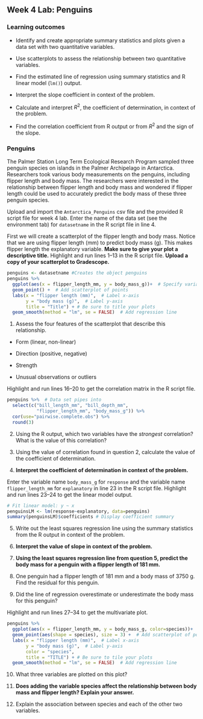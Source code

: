 ## Week 4 Lab:  Penguins

\setstretch{1}

### Learning outcomes

* Identify and create appropriate summary statistics and plots
  given a data set with two quantitative variables.
  
* Use scatterplots to assess the relationship between two quantitative variables.

* Find the estimated line of regression using summary statistics and R linear model (`lm()`) output.

* Interpret the slope coefficient in context of the problem.

* Calculate and interpret $R^2$, the coefficient of determination, in context of the problem.

* Find the correlation coefficient from R output or from $R^2$ and the sign of the slope.

### Penguins {-}

The Palmer Station Long Term Ecological Research Program sampled three penguin species on islands in the Palmer Archipelago in Antarctica. Researchers took various body measurements on the penguins, including flipper length and body mass. The researchers were interested in the relationship between flipper length and body mass and wondered if flipper length could be used to accurately predict the body mass of these three penguin species. 

Upload and import the `Antarctica_Penguins` csv file and the provided R script file for week 4 lab. Enter the name of the data set (see the environment tab) for `datasetname` in the R script file in line 4.

First we will create a scatterplot of the flipper length and body mass.  Notice that we are using flipper length (mm) to predict body mass (g).  This makes flipper length the explanatory variable. **Make sure to give your plot a descriptive title.** Highlight and run lines 1--13 in the R script file.  **Upload a copy of your scatterplot to Gradescope.**

```r
penguins <- datasetname #Creates the object penguins
penguins %>%
  ggplot(aes(x = flipper_length_mm, y = body_mass_g))+  # Specify variables
  geom_point() +  # Add scatterplot of points
  labs(x = "flipper length (mm)",  # Label x-axis
       y = "body mass (g)",  # Label y-axis
       title = "Title") + # Be sure to title your plots
  geom_smooth(method = "lm", se = FALSE)  # Add regression line
```

1. Assess the four features of the scatterplot that describe this relationship.
\vspace{1mm}

* Form (linear, non-linear)

\vspace{.1in}

* Direction (positive, negative)

\vspace{.1in}

* Strength

\vspace{.1in}

* Unusual observations or outliers

\vspace{.1in}

Highlight and run lines 16--20 to get the correlation matrix in the R script file.

```r
penguins %>%  # Data set pipes into
  select(c("bill_length_mm", "bill_depth_mm", 
           "flipper_length_mm", "body_mass_g")) %>%
  cor(use="pairwise.complete.obs") %>%
  round(3)
```

2.  Using the R output, which two variables have the *strongest* correlation? What is the value of this correlation?

\vspace{0.5in}

3. Using the value of correlation found in question 2, calculate the value of the coefficient of determination.

\vspace{0.5in}

4. **Interpret the coefficient of determination in context of the problem.**

\vspace{1in}

Enter the variable name `body_mass_g` for `response` and the variable name `flipper_length_mm` for `explanatory` in line 23 in the R script file.  Highlight and run lines 23--24 to get the linear model output.

```r
# Fit linear model: y ~ x
penguinsLM <- lm(response~explanatory, data=penguins)
summary(penguinsLM)$coefficients # Display coefficient summary
```

5.  Write out the least squares regression line using the summary statistics from the R output in context of the problem.

\vspace{.5in}

6. **Interpret the value of slope in context of the problem.**

\vspace{.8in}

7. **Using the least squares regression line from question 5, predict the body mass for a penguin with a flipper length of 181 mm.**

\vspace{.6in}

8. One penguin had a flipper length of 181 mm and a body mass of 3750 g. Find the residual for this penguin.

\vspace{.8in}

9.  Did the line of regression overestimate or underestimate the body mass for this penguin?

\vspace{0.5in}

Highlight and run lines 27--34 to get the multivariate plot.

```r
penguins %>%
  ggplot(aes(x = flipper_length_mm, y = body_mass_g, color=species))+  # Specify variables
  geom_point(aes(shape = species), size = 3) +  # Add scatterplot of points
  labs(x = "flipper length (mm)",  # Label x-axis
       y = "body mass (g)",  # Label y-axis
       color = "species",
       title = "TITLE") + # Be sure to tile your plots
  geom_smooth(method = "lm", se = FALSE)  # Add regression line
```

10.  What three variables are plotted on this plot?

\vspace{0.3in}


11. **Does adding the variable species affect the relationship between body mass and flipper length? Explain your answer.**

\vspace{0.5in}

12. Explain the association between species and each of the other two variables.

\newpage

